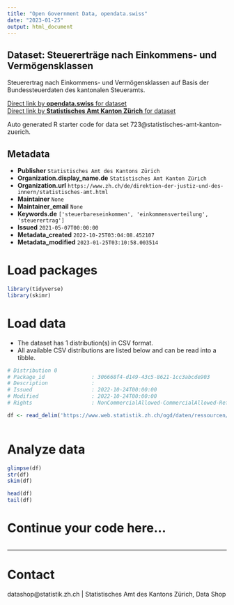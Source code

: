 ```yaml
---
title: "Open Government Data, opendata.swiss"
date: "2023-01-25"
output: html_document
---
```


## Dataset: Steuererträge nach Einkommens- und Vermögensklassen

Steuerertrag nach Einkommens- und Vermögensklassen auf Basis der Bundessteuerdaten des kantonalen Steueramts.

[Direct link by **opendata.swiss** for dataset](https://opendata.swiss/de/dataset/steuerertrage-nach-einkommens-und-vermogensklassen)<br>
[Direct link by **Statistisches Amt Kanton Zürich** for dataset](nan)

Auto generated R starter code for data set 723@statistisches-amt-kanton-zuerich.

## Metadata

- **Publisher** `Statistisches Amt des Kantons Zürich`
- **Organization.display_name.de** `Statistisches Amt Kanton Zürich`
- **Organization.url** `https://www.zh.ch/de/direktion-der-justiz-und-des-innern/statistisches-amt.html`
- **Maintainer** `None`
- **Maintainer_email** `None`
- **Keywords.de** `['steuerbareseinkommen', 'einkommensverteilung', 'steuerertrag']`
- **Issued** `2021-05-07T00:00:00`
- **Metadata_created** `2022-10-25T03:04:08.452107`
- **Metadata_modified** `2023-01-25T03:10:58.003514`


# Load packages

```r

library(tidyverse)
library(skimr)

```

# Load data

-   The dataset has 1 distribution(s) in CSV format.
-   All available CSV distributions are listed below and can be read into a tibble.

```r

# Distribution 0
# Package_id               : 306668f4-d149-43c5-8621-1cc3abcde903
# Description              : 
# Issued                   : 2022-10-24T00:00:00
# Modified                 : 2022-10-24T00:00:00
# Rights                   : NonCommercialAllowed-CommercialAllowed-ReferenceRequired

df <- read_delim('https://www.web.statistik.zh.ch/ogd/daten/ressourcen/KTZH_00000723_00003381.csv')



```

# Analyze data

```r

glimpse(df)
str(df)
skim(df)

head(df)
tail(df)

```

# Continue your code here...

```r

```

------------------------------------------------------------------------

# Contact

datashop@statistik.zh.ch | Statistisches Amt des Kantons Zürich, Data Shop
